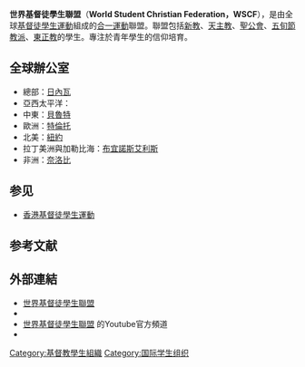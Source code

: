 {{Unreferenced |time=2009-03-23T08:03:22+00:00 }}

'''世界基督徒學生聯盟'''（'''World Student Christian Federation，WSCF'''），是由全球[[基督徒|基督徒]][[學生運動|學生運動]]組成的[[普世教會合一運動|合一運動]]聯盟。聯盟包括[[新教|新教]]、[[天主教|天主教]]、[[聖公會|聖公會]]、[[五旬節教派|五旬節教派]]、[[東正教|東正教]]的學生。專注於青年學生的信仰培育。
==全球辦公室==
*總部：{{瑞士}}[[日內瓦|日內瓦]]
*亞西太平洋：{{HKG}}
*中東：{{LBN}}[[貝魯特|貝魯特]]
*歐洲：{{義大利}}[[特倫托|特倫托]]
*北美：{{美國}}[[紐約|紐約]]
*拉丁美洲與加勒比海：{{阿根廷}}[[布宜諾斯艾利斯|布宜諾斯艾利斯]]
*非洲：{{肯尼亞}}[[奈洛比|奈洛比]]
==参见==
*[[香港基督徒學生運動|香港基督徒學生運動]]

==参考文献==
{{Reflist}}

==外部連結==
*[http://www.wscfglobal.org/ 世界基督徒學生聯盟] {{Wayback|url=http://www.wscfglobal.org/ |date=20201121143236 }}{{en}}
*{{facebook|wscfconnect}}
*[http://www.youtube.com/user/wscfconnect 世界基督徒學生聯盟] {{Wayback|url=http://www.youtube.com/user/wscfconnect |date=20220422044251 }}的Youtube官方頻道
*{{twitter|wscfconnect}}


{{Christianity-stub}}

[[Category:基督教學生組織|Category:基督教學生組織]]
[[Category:国际学生组织|Category:国际学生组织]]